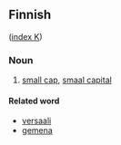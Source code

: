 ==Finnish==
([[Wiktionary:Finnish_index_k|index K]])

===Noun===

# [[small cap]], [[smaal capital]]

====Related word====

* [[versaali]]
* [[gemena]]
